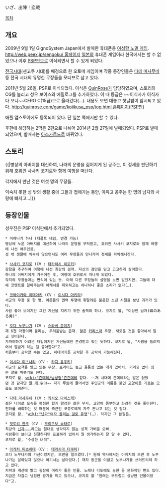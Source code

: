 いざ、出陣！恋戦

[[목차]]
== 개요 ==
2009년 9월 1일 GignoSystem Japan에서 발매한 휴대폰용 [[여성향 노멀 게임]]. [[http://web.peex.jp/sengoku/ 홈페이지]]
[[일본]]의 휴대폰 게임이라 한국에서는 할 수 없었으나 이후 [[PSP]]판으로 이식되면서 할 수 있게 되었다.

[[전국시대]](센고쿠 시대)를 배경으로 한 오토메 게임이며 작중 등장인물은 [[다테 마사무네]] 등 전국 시대의 유명한 무장들을 모티브로 삼고 있다.

2011년 5월 26일, PSP로 이식되었다. 이식은 [[QuinRose]]가 담당하였으며, 스토리와 CG를 늘리고 성우 보이스와 에필로그를 추가하였다.
이 때 등급은 ~~이식사가 이식사다 보니~~CERO C(15금)으로 올라갔다(…). 내용도 보면 대놓고 첫날밤이 암시되고 있다.  
[[http://quinrose.com/game/koiikusa_psp/top.html 홈페이지(PSP판)]]

애플 앱스토어에도 등록되어 있다. 단 일본 쪽에서만 할 수 있다.

후편에 해당하는 2막은 2편으로 나뉘어 2014년 2월 27일에 발매되었다. PSP로 발매되었으며, 발매사는 [[아스가르드]]로 바뀌었다.

== 스토리 ==
{{|병상의 아버지를 대신하여, 나라의 운명을 짊어지게 된 공주는, 이 정세를 판단하기 위해 호위인 사사키 코지로와 함께 여행을 떠난다.

각지에서 만난 것은 여섯 명의 무장들.

익숙치 못한 성 밖의 생활 중에 그들과 접해가는 동안, 이윽고 공주는 한 명의 남자와 사랑에 빠지고…|}}

== 등장인물 ==
성우진은 PSP 이식판에서 추가되었다.

 * 미야나기 하나 (디폴트 네임, 변경 가능)
 병상에 누운 아버지를 대신하여 나라의 운명을 부탁받고, 호위인 사사키 코지로와 함께 여행에 나선 여주인공.
 성 밖 생활에 익숙치 않으면서도 여러 무장들과 만나가며 정세를 파악해나간다.

 * [[사사키 코지로]] (CV : [[타카하시 히로키]])
 강함을 추구하여 여행에 나선 최강의 검객. 자신의 검만을 믿고 고고하게 살아왔다.
 하나의 아버지에게 거두어진 후, 여행에 호위로서 떠나게 되었다.
 각지의 무장들과는 면식이 있는 듯. 아래 다른 무장들의 설명을 보면 알겠지만, 그들에 대해 코멘트를 달아주는데 아케치를 제외하고는 하나하나 좋은 소리가 없다(…).

 * [[코바야카와 히데아키]] (CV : [[이시다 아키라]])
 서군의 무장 중 한 명. 어른들의 권력 투쟁에 휘말려든 불운한 소년 시절을 보낸 과거가 있다.
 사람 좋아 보이지만 그건 자신을 지키기 위한 술책의 하나. 코지로 왈, "이상한 남자(癖のある男)".

 * [[오다 노부나가]] (CV : [[스와베 쥰이치]])
 제 6천 마왕이라 불리는, 두려움받는 존재. 젊은 [[카리스마]] 무장. 새로운 것을 좋아해서 알고 싶어한다.
 가까이하기 어려운 타입이지만 가신들에겐 존경받고 있는 듯하다. 코지로 왈, "사람을 놀려먹어서 열받게 하는 걸 좋아한다"고.
 처음부터 공략할 수는 없고, 히데아키를 공략한 후 공략이 가능해진다.

 * [[이시다 미츠나리]] (CV : [[카지 유우키]])
 서군의 요책을 맡고 있는 무장. 프라이드 높고 융통성 없는 데가 있어서, 거리낌 없이 심한 말을 퍼붓기도 한다.
 코지로 왈, [[wiki:"츤데레/남성형"츤츤데레]] 같다. ~~저 시대에 츤데레라는 말은 없었던 것 같지만 [[알 게 뭐야]]~~ 자기 루트에 들어서면 주인공의 이름을 붙인 [[고양이]]를 기르는 모습도 보여준다.

 * [[다테 마사무네]] (CV : [[키시오 다이스케]])
 젊은 나이로 오슈를 평정한 혈기 왕성한 젊은 무사. 교양이 풍부하고 화려한 것을 좋아한다.
 천하를 배회하는 것 때문에 측근인 코쥬로에게 자주 혼나고 있는 것 같다.
 코지로 왈, "[[wiki:"난파"여자 울리는 걸로 유명]]"(…). 하지만 그 본질은…

 * [[핫토리 한조]] (CV : [[모리쿠보 쇼타로]])
 최강의 [[닌자]]………라고는 절대로 생각되지 않는 성격 가벼운 오빠.
 사람좋아 보이고 친절하지만 표표하게 있어서 뭘 생각하는지 잘 알 수 없다.
 코지로 왈, "수상한 녀석".

 * [[아케치 미츠히데]] (CV : [[테라시마 타쿠마]])
 오다 노부나가의 가신이었지만, 모반을 일으켰다.[* 원래 역사에서는 아케치의 모반 후 노부나가는 살아있지 않으나 여기서는 살아있다.] 재차 동군을 이끌고 노부나가를 쓰러뜨리려 하고 있다.
 지략과 계산에 밝고 굉장히 머리가 좋은 인물. 노래나 다도에도 능한 등 문화적인 면도 있다.
 지금은 차갑고 냉정한 광기를 띄고 있으나, 코지로 왈 "원래는 부드럽고 상냥한 인물이었다"고.
